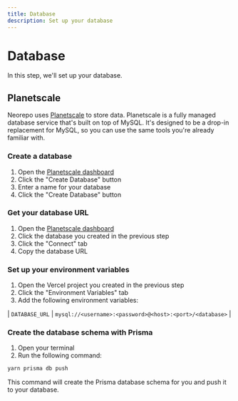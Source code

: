 ```yaml
---
title: Database
description: Set up your database
---
```


# Database

In this step, we'll set up your database.

## Planetscale

Neorepo uses [Planetscale](https://planetscale.com) to store data. Planetscale is a fully managed database service that's built on top of MySQL. It's designed to be a drop-in replacement for MySQL, so you can use the same tools you're already familiar with.

### Create a database

1. Open the [Planetscale dashboard](https://app.planetscale.com)
2. Click the "Create Database" button
3. Enter a name for your database
4. Click the "Create Database" button

### Get your database URL

1. Open the [Planetscale dashboard](https://app.planetscale.com)
2. Click the database you created in the previous step
3. Click the "Connect" tab
4. Copy the database URL

### Set up your environment variables

1. Open the Vercel project you created in the previous step
2. Click the "Environment Variables" tab
3. Add the following environment variables:

| `DATABASE_URL` | `mysql://<username>:<password>@<host>:<port>/<database>` |

### Create the database schema with Prisma

1. Open your terminal
2. Run the following command:

```bash
yarn prisma db push
```

This command will create the Prisma database schema for you and push it to your database.
